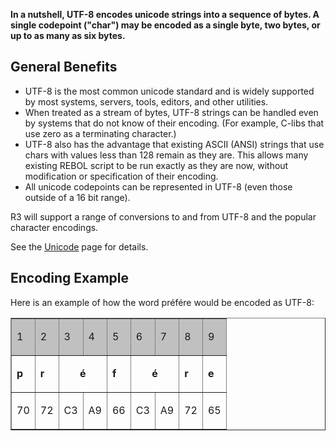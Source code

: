 '''In a nutshell, UTF-8 encodes unicode strings into a sequence of bytes. A single codepoint ("char") may be encoded as a single byte, two bytes, or up to as many as six bytes.'''

==General Benefits==

*UTF-8 is the most common unicode standard and is widely supported by most systems, servers, tools, editors, and other utilities.
*When treated as a stream of bytes, UTF-8 strings can be handled even by systems that do not know of their encoding. (For example, C-libs that use zero as a terminating character.)
*UTF-8 also has the advantage that existing ASCII (ANSI) strings that use chars with values less than 128 remain as they are. This allows many existing REBOL script to be run exactly as they are now, without modification or specification of their encoding.
*All unicode codepoints can be represented in UTF-8 (even those outside of a 16 bit range).

R3 will support a range of conversions to and from UTF-8 and the popular character encodings.

See the [[Unicode]] page for details.

==Encoding Example==

Here is an example of how the word préfére would be encoded as UTF-8:

<TABLE border=1 cellpadding=3 cellspacing=0><TR>
<TD BGCOLOR="silver">
1
</TD>
<TD BGCOLOR="silver">
2
</TD>
<TD BGCOLOR="silver">
3
</TD>
<TD BGCOLOR="silver">
4
</TD>
<TD BGCOLOR="silver">
5
</TD>
<TD BGCOLOR="silver">
6
</TD>
<TD BGCOLOR="silver">
7
</TD>
<TD BGCOLOR="silver">
8
</TD>
<TD BGCOLOR="silver">
9
</TD>
</TR>
<TR>
<TD>
<B>p</B>
</TD>
<TD>
<B>r</B>
</TD>
<TD COLSPAN="2" align="center">
<B>&eacute;</B>
</TD>
<TD>
<B>f</B>
</TD>
<TD COLSPAN="2" align="center">
<B>&eacute;</B>
</TD>
<TD>
<B>r</B>
</TD>
<TD>
<B>e</B>
</TD>
</TR>
<TR>
<TD>
70
</TD>
<TD>
72
</TD>
<TD>
C3
</TD>
<TD>
A9
</TD>
<TD>
66
</TD>
<TD>
C3
</TD>
<TD>
A9
</TD>
<TD>
72
</TD>
<TD>
65
</TD>
</TR>
</TABLE>